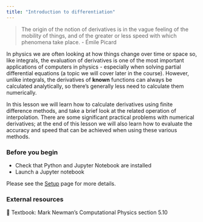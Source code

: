 ```yaml
---
title: "Introduction to differentiation"
---
```



> The origin of the notion of derivatives is in the vague feeling of the mobility of things, and of the greater or less speed with which phenomena take place. - Émile Picard

In physics we are often looking at how things change over time or space so, like integrals, the evaluation of derivatives is one of the most important applications of computers in physics - especially when solving partial differential equations (a topic we will cover later in the course). However, unlike integrals, the derivatives of **known** functions can always be calculated analytically, so
there’s generally less need to calculate them numerically. 

In this lesson we will learn how to calculate derivatives using finite difference methods, and take a brief look at the related operation of interpolation. There are some significant practical problems with numerical derivatives; at the end of this lesson we will also learn how to evaluate the accuracy and speed that can be achieved when using these various methods.

### Before you begin

- Check that Python and Jupyter Notebook are installed
- Launch a Jupyter notebook 

Please see the [Setup](../setup.qmd) page for more details.

### External resources

📖 Textbook: Mark Newman's Computational Physics section 5.10

